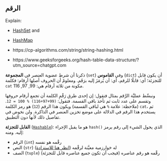 
## الرقم

Explain:

- [HashSet](https://www.w3schools.com/dsa/dsa_data_hashsets.php) and
- [HashMap](https://www.w3schools.com/dsa/dsa_data_hashmaps.php)

- https://cp-algorithms.com/string/string-hashing.html
- https://www.geeksforgeeks.org/hash-table-data-structure/?utm_source=chatgpt.com

ذكرنا أن شرط عضوية العنصر في **المجموعة** (`set`) وفي **القاموس** (`dict`) أن يكون قابل للتجزئة؛ أي: قابلًا للرقم، أي: أن يُرمَزَ إليه برَقَم. ومعلومٌ أن الحروف أصلها أرقام: فكلمة `cat` مكونة من ثلاثة أرقام هي: 99, 97, 116.

ونبسِّط عمليَّة الرَّقم بمثال فنقول: إن إحدى طرق رَقْمِ الكلمة أن تجمع أرقام حروفها وتقسم على عدد ثابت ثم تأخذ باقي القسمة. فتقول: `(99+97+116) % 100 = 12`. (ملاحظة: علامة `%` هي لباقي القسمة) ويكون هذا الرقم (`12`) هو رمز الكلمة `cat`، ثم يستخدم هذا الرقم في الدلالة على موضع تخزين العنصر في الذاكرة. ولن نخوض في تفاصيل ذلك لأنها دون التطبيق.

**القابل للتجزئة** ([`Hashable`](https://docs.python.org/3/glossary.html#term-hashable)): هو ما يقبل الإجراء `hash()` الذي يحول الشيء إلى رقم يرمز إليه. ومنه:

- الرقم (`int`) رقْمه هو نفسه
- النص (`str`) له خوارزمية معيَّنة لرقْمه ([انظر هنا للاستزادة](https://cp-algorithms.com/string/string-hashing.html))
- الصف (`tuple`) رقْمه هو رقم عناصره (فيجب أن تكون جميع عناصره قابل للتجزئة)
